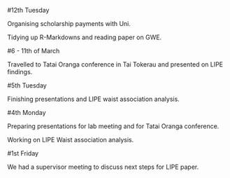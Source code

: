  
 #12th Tuesday 
 
 Organising scholarship payments with Uni. 
 
 Tidying up R-Markdowns and reading paper on GWE. 
 
 #6 - 11th of March 
 
 Travelled to Tatai Oranga conference in Tai Tokerau and presented on LIPE findings.  
 
 #5th Tuesday 
 
 Finishing presentations and LIPE waist association analysis. 
 
 #4th Monday 
 
 Preparing presentations for lab meeting and for Tatai Oranga conference. 
 
 Working on LIPE Waist association analysis. 
 
 #1st Friday 
 
 We had a supervisor meeting to discuss next steps for LIPE paper.  
